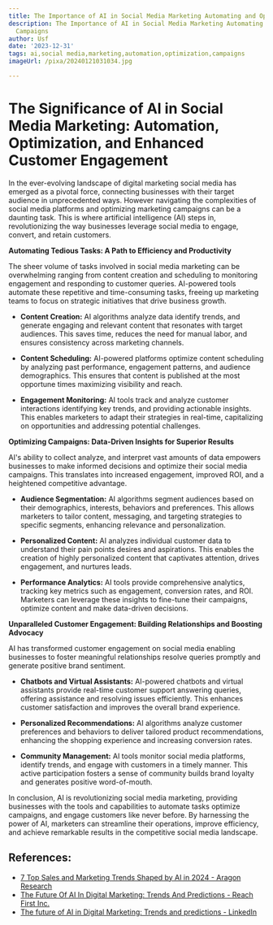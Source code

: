 ```yaml
---
title: The Importance of AI in Social Media Marketing Automating and Optimizing Campaigns
description: The Importance of AI in Social Media Marketing Automating and Optimizing
  Campaigns
author: Usf
date: '2023-12-31'
tags: ai,social media,marketing,automation,optimization,campaigns
imageUrl: /pixa/20240121031034.jpg

---
```

# The Significance of AI in Social Media Marketing: Automation, Optimization, and Enhanced Customer Engagement

In the ever-evolving landscape of digital marketing social media has emerged as a pivotal force,  connecting businesses with their target  audience in unprecedented ways. However navigating the complexities of social media platforms and optimizing marketing campaigns can be  a daunting task. This is where artificial intelligence (AI) steps in, revolutionizing the way businesses leverage social media to engage,  convert, and retain customers.

**Automating Tedious Tasks: A Path to Efficiency and Productivity**

The sheer volume of tasks involved in social media marketing can be overwhelming ranging from content creation and scheduling to monitoring engagement and responding to customer queries. AI-powered tools automate these repetitive and time-consuming tasks, freeing up marketing  teams to focus on strategic initiatives that drive business growth.

* **Content Creation:** AI algorithms analyze data identify trends, and generate engaging  and relevant  content that resonates with target audiences. This saves time, reduces the need for manual labor, and ensures consistency across marketing  channels.

* **Content Scheduling:** AI-powered platforms optimize content  scheduling by analyzing past performance, engagement patterns,  and audience demographics.  This  ensures  that content is  published at the most opportune times maximizing visibility and reach.

* **Engagement  Monitoring:** AI tools track  and analyze customer interactions identifying key trends, and providing actionable insights. This enables marketers to adapt their strategies in real-time, capitalizing on opportunities and addressing potential challenges.

**Optimizing Campaigns: Data-Driven Insights for Superior Results**

AI's ability to  collect analyze, and interpret vast amounts of data empowers businesses to make informed decisions and optimize their social media campaigns.  This translates  into increased engagement, improved ROI, and a heightened competitive advantage.

* **Audience Segmentation:** AI algorithms segment audiences based on their demographics, interests, behaviors and preferences. This allows marketers to  tailor content, messaging, and targeting strategies to specific segments, enhancing relevance and personalization.

* **Personalized Content:** AI analyzes individual customer data  to understand  their pain points desires and aspirations.  This enables the creation of highly personalized content that  captivates attention, drives engagement, and  nurtures  leads.

* **Performance Analytics:** AI tools provide comprehensive analytics, tracking key metrics such as engagement, conversion rates,  and ROI. Marketers can leverage these  insights  to  fine-tune their campaigns, optimize content and make data-driven decisions.

**Unparalleled Customer Engagement: Building Relationships and Boosting Advocacy**

AI has  transformed customer engagement on social media enabling  businesses  to  foster meaningful relationships resolve queries promptly and generate positive brand  sentiment.

* **Chatbots and Virtual Assistants:** AI-powered chatbots and  virtual assistants provide real-time  customer support answering queries, offering assistance and resolving  issues efficiently. This enhances customer  satisfaction  and improves  the overall brand experience.

* **Personalized Recommendations:** AI algorithms analyze customer preferences and behaviors to  deliver tailored product recommendations, enhancing the shopping experience  and increasing  conversion rates.

* **Community Management:** AI  tools monitor social media platforms, identify trends, and engage with customers  in a timely manner. This active participation fosters a  sense of community builds brand  loyalty and generates positive word-of-mouth.

In conclusion, AI is revolutionizing social media marketing, providing businesses with the tools and capabilities to automate  tasks optimize  campaigns, and engage customers like  never before. By harnessing the power of AI, marketers can streamline their operations, improve efficiency, and achieve remarkable  results in the competitive social media landscape.

## References:
- [7 Top Sales and Marketing Trends Shaped by AI in 2024 - Aragon Research](https://aragonresearch.com/2024-sales-and-marketing-trends-shaped-by-ai/)
- [The Future Of AI In Digital Marketing: Trends And Predictions - Reach First Inc.](https://www.reachfirst.com/future-ai-digital-marketing-agencies/)
- [The future of AI in Digital Marketing: Trends and predictions - LinkedIn](https://www.linkedin.com/pulse/future-ai-digital-marketing-trends-predictions)
